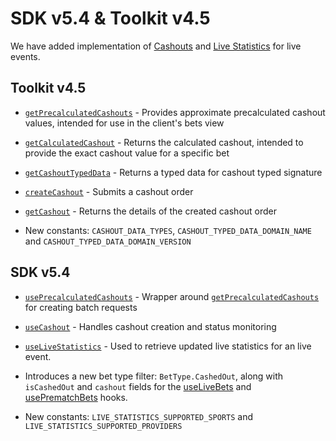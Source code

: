 
# SDK v5.4 & Toolkit v4.5

We have added implementation of [Cashouts](/hub/apps/guides/cashout/overview) and [Live Statistics](/hub/apps/guides/live-statistics) for live events.


## Toolkit v4.5
- [`getPrecalculatedCashouts`](/hub/apps/toolkit/cashout/getPrecalculatedCashouts) - Provides approximate precalculated cashout values, intended for use in the client's bets view
- [`getCalculatedCashout`](/hub/apps/toolkit/cashout/getCalculatedCashout) - Returns the calculated cashout, intended to provide the exact cashout value for a specific bet
- [`getCashoutTypedData`](/hub/apps/toolkit/cashout/getCashoutTypedData) - Returns a typed data for cashout typed signature
- [`createCashout`](/hub/apps/toolkit/cashout/createCashout) - Submits a cashout order
- [`getCashout`](/hub/apps/toolkit/cashout/getCashout) - Returns the details of the created cashout order

- New constants: `CASHOUT_DATA_TYPES`, `CASHOUT_TYPED_DATA_DOMAIN_NAME` and `CASHOUT_TYPED_DATA_DOMAIN_VERSION`

## SDK v5.4
- [`usePrecalculatedCashouts`](/hub/apps/sdk/cashout/usePrecalculatedCashouts) - Wrapper around [`getPrecalculatedCashouts`](/hub/apps/toolkit/utils/getPrecalculatedCashouts) for creating batch requests
- [`useCashout`](/hub/apps/sdk/cashout/useCashout) - Handles cashout creation and status monitoring
- [`useLiveStatistics`](/hub/apps/sdk/watch-hooks/useLiveStatistics) - Used to retrieve updated live statistics for an live event.

- Introduces a new bet type filter: `BetType.CashedOut`, along with `isCashedOut` and `cashout` fields for the [useLiveBets](/hub/apps/sdk/data-hooks/useLiveBets) and [usePrematchBets](/hub/apps/sdk/data-hooks/usePrematchBets) hooks.
- New constants: `LIVE_STATISTICS_SUPPORTED_SPORTS` and `LIVE_STATISTICS_SUPPORTED_PROVIDERS`
